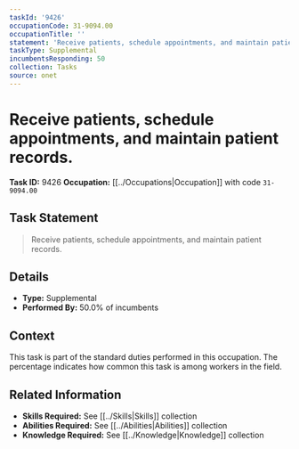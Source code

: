 ```yaml
---
taskId: '9426'
occupationCode: 31-9094.00
occupationTitle: ''
statement: 'Receive patients, schedule appointments, and maintain patient records.'
taskType: Supplemental
incumbentsResponding: 50
collection: Tasks
source: onet
---
```

# Receive patients, schedule appointments, and maintain patient records.

**Task ID:** 9426
**Occupation:** [[../Occupations|Occupation]] with code `31-9094.00`

## Task Statement

> Receive patients, schedule appointments, and maintain patient records.

## Details

- **Type:** Supplemental
- **Performed By:** 50.0% of incumbents

## Context

This task is part of the standard duties performed in this occupation. The percentage indicates how common this task is among workers in the field.

## Related Information

- **Skills Required:** See [[../Skills|Skills]] collection
- **Abilities Required:** See [[../Abilities|Abilities]] collection
- **Knowledge Required:** See [[../Knowledge|Knowledge]] collection
